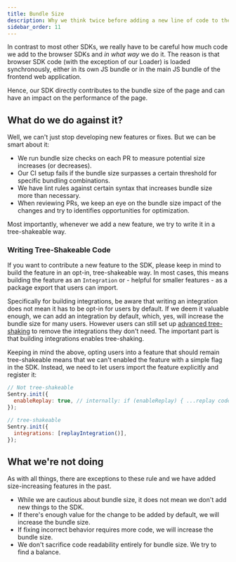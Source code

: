 ```yaml
---
title: Bundle Size
description: Why we think twice before adding a new line of code to the SDK
sidebar_order: 11
---
```


In contrast to most other SDKs, we really have to be careful how much code we add to the browser SDKs and _in what way_ we do it.
The reason is that browser SDK code (with the exception of our Loader) is loaded synchronously, either in its own JS bundle or in the main JS bundle of the frontend web application.

Hence, our SDK directly contributes to the bundle size of the page and can have an impact on the performance of the page.

## What do we do against it?

Well, we can't just stop developing new features or fixes. But we can be smart about it:

- We run bundle size checks on each PR to measure potential size increases (or decreases).
- Our CI setup fails if the bundle size surpasses a certain threshold for specific bundling combinations.
- We have lint rules against certain syntax that increases bundle size more than necessary.
- When reviewing PRs, we keep an eye on the bundle size impact of the changes and try to identifies opportunities for optimization.

Most importantly, whenever we add a new feature, we try to write it in a tree-shakeable way.

### Writing Tree-Shakeable Code

If you want to contribute a new feature to the SDK, please keep in mind to build the feature in an opt-in, tree-shakeable way.
In most cases, this means building the feature as an `Integration` or - helpful for smaller features - as a package export that users can import.

Specifically for building integrations, be aware that writing an integration does not mean it has to be opt-in for users by default.
If we deem it valuable enough, we can add an integration by default, which, yes, will increase the bundle size for many users.
However users can still set up [advanced tree-shaking](https://docs.sentry.io/platforms/javascript/configuration/tree-shaking/) to remove the integrations they don't need.
The important part is that building integrations enables tree-shaking.

Keeping in mind the above, opting users into a feature that should remain tree-shakeable means that we can't enabled the feature with a simple flag in the SDK.
Instead, we need to let users import the feature explicitly and register it:

```js
// Not tree-shakeable
Sentry.init({
  enableReplay: true, // internally: if (enableReplay) { ...replay code }
});

// tree-shakeable
Sentry.init({
  integrations: [replayIntegration()],
});
```

## What we're not doing

As with all things, there are exceptions to these rule and we have added size-increasing features in the past.

- While we are cautious about bundle size, it does not mean we don't add new things to the SDK.
- If there's enough value for the change to be added by default, we will increase the bundle size.
- If fixing incorrect behavior requires more code, we will increase the bundle size.
- We don't sacrifice code readability entirely for bundle size. We try to find a balance.

